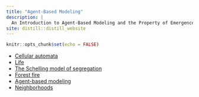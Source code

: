 ```yaml
---
title: "Agent-Based Modeling"
description: |
  An Introduction to Agent-Based Modeling and the Property of Emergence in Complex Systems.
site: distill::distill_website
---
```


```r
knitr::opts_chunk$set(echo = FALSE)
```


* [Cellular automata](./cellular-automata.html)
* [Life](./conways-life.html)
* [The Schelling model of segregation](./schelling.html)
* [Forest fire](./forest-fire.html)
* [Agent-based modeling](./agent-based-modeling.html)
* [Neighborhoods](./neighborhood-relations.html)